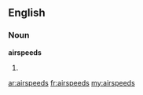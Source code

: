 ==English==
===Noun===
'''airspeeds'''
#{{plural of|airspeed}}

[[ar:airspeeds]]
[[fr:airspeeds]]
[[my:airspeeds]]